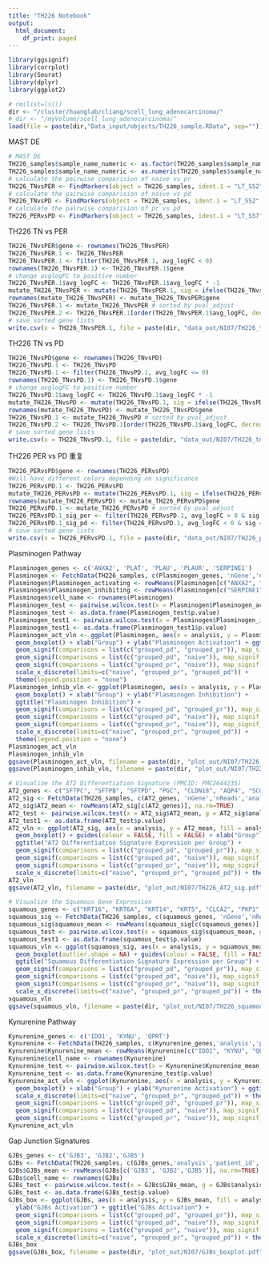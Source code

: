 ```yaml
---
title: "TH226 Notebook"
output:
  html_document:
    df_print: paged
---
```


```r
library(ggsignif)
library(corrplot)
library(Seurat)
library(dplyr)
library(ggplot2)
```

```r
# rm(list=ls())
dir <- "/cluster/huanglab/cliang/scell_lung_adenocarcinoma/"
# dir <- "/myVolume/scell_lung_adenocarcinoma/"
load(file = paste(dir,"Data_input/objects/TH226_sample.RData", sep=""))
```



MAST DE
```r
# MAST DE
TH226_samples$sample_name_numeric <- as.factor(TH226_samples$sample_name)
TH226_samples$sample_name_numeric <- as.numeric(TH226_samples$sample_name_numeric)
# calculate the pairwise comparision of naive vs pr
TH226_TNvsPER <- FindMarkers(object = TH226_samples, ident.1 = "LT_S52", ident.2 = "LT_S57", test.use = "MAST", latent.vars = 'sample_name_numeric')
# calculate the pairwise comparision of naive vs pd
TH226_TNvsPD <- FindMarkers(object = TH226_samples, ident.1 = "LT_S52", ident.2 = "LT_S82", test.use = "MAST", latent.vars = 'sample_name_numeric')
# calculate the pairwise comparision of pr vs pd
TH226_PERvsPD <- FindMarkers(object = TH226_samples, ident.1 = "LT_S57", ident.2 = "LT_S82", test.use = "MAST", latent.vars = 'sample_name_numeric')
```



TH226 TN vs PER
```r
TH226_TNvsPER$gene <- rownames(TH226_TNvsPER)
TH226_TNvsPER.1 <- TH226_TNvsPER
TH226_TNvsPER.1 <- filter(TH226_TNvsPER.1, avg_logFC < 0)
rownames(TH226_TNvsPER.1) <- TH226_TNvsPER.1$gene
# change avglogFC to positive number
TH226_TNvsPER.1$avg_logFC <- TH226_TNvsPER.1$avg_logFC * -1
mutate_TH226_TNvsPER <- mutate(TH226_TNvsPER.1, sig = ifelse(TH226_TNvsPER.1$p_val_adj < 0.05, "p_val_adj<0.05", "NS")) 
rownames(mutate_TH226_TNvsPER) <- mutate_TH226_TNvsPER$gene
TH226_TNvsPER.1 <- mutate_TH226_TNvsPER # sorted by pval_adjust
TH226_TNvsPER.2 <- TH226_TNvsPER.1[order(TH226_TNvsPER.1$avg_logFC, decreasing = TRUE), ] # sorted by avglogFC
# save sorted gene lists
write.csv(x = TH226_TNvsPER.1, file = paste(dir, "data_out/NI07/TH226_tn_v_pr_analysis.csv", sep = ""))
```

TH226 TN vs PD
```r
TH226_TNvsPD$gene <- rownames(TH226_TNvsPD)
TH226_TNvsPD.1 <- TH226_TNvsPD
TH226_TNvsPD.1 <- filter(TH226_TNvsPD.1, avg_logFC <= 0)
rownames(TH226_TNvsPD.1) <- TH226_TNvsPD.1$gene
# change avglogFC to positive number
TH226_TNvsPD.1$avg_logFC <- TH226_TNvsPD.1$avg_logFC * -1
mutate_TH226_TNvsPD <- mutate(TH226_TNvsPD.1, sig = ifelse(TH226_TNvsPD.1$p_val_adj < 0.05, "p_val_adj<0.05", "NS")) 
rownames(mutate_TH226_TNvsPD) <- mutate_TH226_TNvsPD$gene
TH226_TNvsPD.1 <- mutate_TH226_TNvsPD # sorted by pval_adjust
TH226_TNvsPD.2 <- TH226_TNvsPD.1[order(TH226_TNvsPD.1$avg_logFC, decreasing = TRUE), ] # sorted by avglogFC
# save sorted gene lists
write.csv(x = TH226_TNvsPD.1, file = paste(dir, "data_out/NI07/TH226_tn_v_pd_analysis.csv", sep = ""))
```


TH226 PER vs PD 重复
```r
TH226_PERvsPD$gene <- rownames(TH226_PERvsPD)
#Will have different colors depending on significance
TH226_PERvsPD.1 <- TH226_PERvsPD
mutate_TH226_PERvsPD <- mutate(TH226_PERvsPD.1, sig = ifelse(TH226_PERvsPD.1$p_val_adj < 0.05, "p_val_adj<0.05", "NS")) 
rownames(mutate_TH226_PERvsPD) <- mutate_TH226_PERvsPD$gene
TH226_PERvsPD.1 <- mutate_TH226_PERvsPD # sorted by pval_adjust
TH226_PERvsPD.1_sig_per <- filter(TH226_PERvsPD.1, avg_logFC > 0 & sig == "p_val_adj<0.05") #84 genes
TH226_PERvsPD.1_sig_pd <- filter(TH226_PERvsPD.1, avg_logFC < 0 & sig == "p_val_adj<0.05") #193 genes
# save sorted gene lists
write.csv(x = TH226_PERvsPD.1, file = paste(dir, "data_out/NI07/TH226_per_v_pd.csv", sep = ""))
```

Plasminogen Pathway
```r
Plasminogen_genes <- c('ANXA2', 'PLAT', 'PLAU', 'PLAUR', 'SERPINE1')
Plasminogen <- FetchData(TH226_samples, c(Plasminogen_genes, 'nGene','nReads','analysis','patient_id','sample_name','biopsy_site'))
Plasminogen$Plasminogen_activating <- rowMeans(Plasminogen[c("ANXA2", "PLAT", "PLAU", "PLAUR")], na.rm=TRUE)
Plasminogen$Plasminogen_inhibiting <- rowMeans(Plasminogen[c("SERPINE1")], na.rm=TRUE)
Plasminogen$cell_name <- rownames(Plasminogen)
Plasminogen_test <- pairwise.wilcox.test(x = Plasminogen$Plasminogen_activating, g = Plasminogen$analysis)
Plasminogen_test <- as.data.frame(Plasminogen_test$p.value)
Plasminogen_test1 <- pairwise.wilcox.test(x = Plasminogen$Plasminogen_inhibiting, g = Plasminogen$analysis)
Plasminogen_test1 <- as.data.frame(Plasminogen_test1$p.value)
Plasminogen_act_vln <- ggplot(Plasminogen, aes(x = analysis, y = Plasminogen_activating, fill = analysis)) +
  geom_boxplot() + xlab("Group") + ylab("Plasminogen Activation") + ggtitle("Plasminogen Activation") +
  geom_signif(comparisons = list(c("grouped_pd", "grouped_pr")), map_signif_level=TRUE, y_position = 2.5) +
  geom_signif(comparisons = list(c("grouped_pd", "naive")), map_signif_level=TRUE, y_position = 3) +
  geom_signif(comparisons = list(c("grouped_pr", "naive")), map_signif_level=TRUE, y_position = 2) +
  scale_x_discrete(limits=c("naive", "grouped_pr", "grouped_pd")) + 
  theme(legend.position = "none")
Plasminogen_inhib_vln <- ggplot(Plasminogen, aes(x = analysis, y = Plasminogen_inhibiting, fill = analysis)) +
  geom_boxplot() + xlab("Group") + ylab("Plasminogen Inhibition") + 
  ggtitle("Plasminogen Inhibition") + 
  geom_signif(comparisons = list(c("grouped_pd", "grouped_pr")), map_signif_level=TRUE, y_position = 3.5) + 
  geom_signif(comparisons = list(c("grouped_pd", "naive")), map_signif_level=TRUE, y_position = 4) +
  geom_signif(comparisons = list(c("grouped_pr", "naive")), map_signif_level=TRUE, y_position = 3) + 
  scale_x_discrete(limits=c("naive", "grouped_pr", "grouped_pd")) + 
  theme(legend.position = "none")
Plasminogen_act_vln
Plasminogen_inhib_vln
ggsave(Plasminogen_act_vln, filename = paste(dir, "plot_out/NI07/TH226_Plasminogen_act_sig.pdf", sep = ""), height = 5, width = 5)
ggsave(Plasminogen_inhib_vln, filename = paste(dir, "plot_out/NI07/TH226_Plasminogen_inhib_sig.pdf", sep = ""), height = 5, width = 5)
```

```r
# Visualize the AT2 Differentiation Signature (PMCID: PMC2644235)
AT2_genes <- c("SFTPC", "SFTPB", "SFTPD", "PGC", "CLDN18", "AQP4", "SCGB3A1", "ABCA3", "GATA6", "NKX2-1", "SFTA3", "IGFBP2", "HOPX", "NAPSA", "FOXA2", "AGER", "LAMP1")
AT2_sig <- FetchData(TH226_samples, c(AT2_genes, 'nGene','nReads','analysis','patient_id','sample_name','biopsy_site'))
AT2_sig$AT2_mean <- rowMeans(AT2_sig[c(AT2_genes)], na.rm=TRUE)
AT2_test <- pairwise.wilcox.test(x = AT2_sig$AT2_mean, g = AT2_sig$analysis)
AT2_test1 <- as.data.frame(AT2_test$p.value)
AT2_vln <- ggplot(AT2_sig, aes(x = analysis, y = AT2_mean, fill = analysis)) + 
  geom_boxplot() + guides(colour = FALSE, fill = FALSE) + xlab("Group") + 
  ggtitle("AT2 Differentiation Signature Expression per Group") + 
  geom_signif(comparisons = list(c("grouped_pd", "grouped_pr")), map_signif_level=TRUE, y_position = 4) +
  geom_signif(comparisons = list(c("grouped_pd", "naive")), map_signif_level=TRUE, y_position = 4.5) + 
  geom_signif(comparisons = list(c("grouped_pr", "naive")), map_signif_level=TRUE, y_position = 3.5) +
  scale_x_discrete(limits=c("naive", "grouped_pr", "grouped_pd")) + theme(legend.position = "none")
AT2_vln
ggsave(AT2_vln, filename = paste(dir, "plot_out/NI07/TH226_AT2_sig.pdf", sep = ""), height = 5, width = 5)
```

```r
# Visualize the Squamous Gene Expression
squamous_genes <- c("KRT16", "KRT6A", "KRT14", "KRT5", "CLCA2", "PKP1", "TP63", "ANXA8", "DSG3")
squamous_sig <- FetchData(TH226_samples, c(squamous_genes, 'nGene','nReads','analysis','patient_id','sample_name','biopsy_site'))
squamous_sig$squamous_mean <- rowMeans(squamous_sig[c(squamous_genes)], na.rm=TRUE)
squamous_test <- pairwise.wilcox.test(x = squamous_sig$squamous_mean, g = squamous_sig$analysis)
squamous_test1 <- as.data.frame(squamous_test$p.value)
squamous_vln <- ggplot(squamous_sig, aes(x = analysis, y = squamous_mean, fill = analysis)) + 
  geom_boxplot(outlier.shape = NA) + guides(colour = FALSE, fill = FALSE) + xlab("Group") + 
  ggtitle("Squamous Differentiation Signature Expression per Group") + 
  geom_signif(comparisons = list(c("grouped_pd", "grouped_pr")), map_signif_level=TRUE, y_position = 3.5) + 
  geom_signif(comparisons = list(c("grouped_pd", "naive")), map_signif_level=TRUE, y_position = 4) + 
  geom_signif(comparisons = list(c("grouped_pr", "naive")), map_signif_level=TRUE, y_position = 2) +
  scale_x_discrete(limits=c("naive", "grouped_pr", "grouped_pd")) + theme(legend.position = "none")
squamous_vln
ggsave(squamous_vln, filename = paste(dir, "plot_out/NI07/TH226_squamous_sig.pdf", sep = ""), height = 5, width = 5)
```

Kynurenine Pathway
```r
Kynurenine_genes <- c('IDO1', 'KYNU', 'QPRT')
Kynurenine <- FetchData(TH226_samples, c(Kynurenine_genes,'analysis','patient_id','sample_name','biopsy_site'))
Kynurenine$Kynurenine_mean <- rowMeans(Kynurenine[c("IDO1", "KYNU", "QPRT")], na.rm=TRUE)
Kynurenine$cell_name <- rownames(Kynurenine)
Kynurenine_test <- pairwise.wilcox.test(x = Kynurenine$Kynurenine_mean, g = Kynurenine$analysis)
Kynurenine_test <- as.data.frame(Kynurenine_test$p.value)
Kynurenine_act_vln <- ggplot(Kynurenine, aes(x = analysis, y = Kynurenine_mean, fill = analysis)) +
  geom_boxplot() + xlab("Group") + ylab("Kynurenine Activation") + ggtitle("Kynurenine Activation") +
  scale_x_discrete(limits=c("naive", "grouped_pr", "grouped_pd")) + theme(legend.position = "none") +
  geom_signif(comparisons = list(c("grouped_pd", "grouped_pr")), map_signif_level=TRUE, y_position = 3.5) + 
  geom_signif(comparisons = list(c("grouped_pd", "naive")), map_signif_level=TRUE, y_position = 4) + 
  geom_signif(comparisons = list(c("grouped_pr", "naive")), map_signif_level=TRUE, y_position = 2) 
Kynurenine_act_vln
```

Gap Junction Signatures
```r
GJBs_genes <- c('GJB3', 'GJB2','GJB5')
GJBs <- FetchData(TH226_samples, c(GJBs_genes,'analysis','patient_id','sample_name','biopsy_site'))
GJBs$GJBs_mean <- rowMeans(GJBs[c('GJB3', 'GJB2','GJB5')], na.rm=TRUE)
GJBs$cell_name <- rownames(GJBs)
GJBs_test <- pairwise.wilcox.test(x = GJBs$GJBs_mean, g = GJBs$analysis)
GJBs_test <- as.data.frame(GJBs_test$p.value)
GJBs_box <- ggplot(GJBs, aes(x = analysis, y = GJBs_mean, fill = analysis)) + geom_boxplot() + xlab("Group") +
  ylab("GJBs Activation") + ggtitle("GJBs Activation") + 
  geom_signif(comparisons = list(c("grouped_pd", "grouped_pr")), map_signif_level=TRUE, y_position = 2) +
  geom_signif(comparisons = list(c("grouped_pd", "naive")), map_signif_level=TRUE, y_position = 2.25) +
  geom_signif(comparisons = list(c("grouped_pr", "naive")), map_signif_level=TRUE, y_position = 1.75) +  
  scale_x_discrete(limits=c("naive", "grouped_pr", "grouped_pd")) + theme(legend.position = "none")
GJBs_box
ggsave(GJBs_box, filename = paste(dir, "plot_out/NI07/GJBs_boxplot.pdf", sep = ""), height = 5, width = 5)
```
